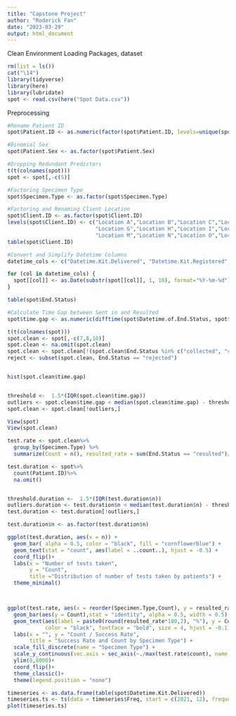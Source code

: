 ```yaml
---
title: "Capstone Project"
author: "Roderick Fan"
date: "2023-03-29"
output: html_document
---
```


Clean Environment
Loading Packages, dataset
```r
rm(list = ls())
cat("\14")
library(tidyverse)
library(here)
library(lubridate)
spot <- read.csv(here("Spot Data.csv"))
```

Preprocessing
```r
#Rename Patient ID
spot$Patient.ID <- as.numeric(factor(spot$Patient.ID, levels=unique(spot$Patient.ID)))

#Binomial Sex
spot$Patient.Sex <- as.factor(spot$Patient.Sex)

#Dropping Redundant Predictors   
t(t(colnames(spot)))
spot <- spot[,-c(5)]

#Factoring Specimen Type
spot$Specimen.Type <- as.factor(spot$Specimen.Type)

#Factoring and Renaming Client Location
spot$Client.ID <- as.factor(spot$Client.ID)
levels(spot$Client.ID) <- c("Location A","Location B","Location C","Location D","Location E","Location F",
                            "Location G","Location H","Location I","Location J","Location K","Location L",
                            "Location M","Location N","Location O","Location P","Location Q","Location R")
table(spot$Client.ID)

#Convert and Simplify Datetime Columns
datetime_cols <- c("Datetime.Kit.Delivered", "Datetime.Kit.Registered", "Datetime.Sample.Sent.In", "Datetime.Sample.Received", "Datetime.of.End.Status")

for (col in datetime_cols) {
  spot[[col]] <- as.Date(substr(spot[[col]], 1, 10), format="%Y-%m-%d")
}

table(spot$End.Status)
```


```r
#Calculate Time Gap between Sent in and Resulted
spot$time.gap <- as.numeric(difftime(spot$Datetime.of.End.Status, spot$Datetime.Sample.Sent.In,units = "day"))

t(t(colnames(spot)))
spot.clean <- spot[,-c(7,8,10)]
spot.clean <- na.omit(spot.clean)
spot.clean <- spot.clean[!(spot.clean$End.Status %in% c("collected", "collection_exception","delivered","delivery_exception","partially_resulted","received")),]
reject <- subset(spot.clean, End.Status == "rejected")


hist(spot.clean$time.gap)


threshold <-  1.5*(IQR(spot.clean$time.gap))
outliers <- spot.clean$time.gap < median(spot.clean$time.gap) - threshold | spot.clean$time.gap > median(spot.clean$time.gap) + threshold
spot.clean <- spot.clean[!outliers,]

View(spot)
View(spot.clean)

test.rate <- spot.clean%>%
  group_by(Specimen.Type) %>%
  summarize(Count = n(), resulted_rate = sum(End.Status == "resulted")/n())

test.duration <- spot%>%
  count(Patient.ID)%>%
  na.omit()


threshold.duration <-  1.5*(IQR(test.duration$n))
outliers.duration <- test.duration$n < median(test.duration$n) - threshold.duration | test.duration$n > median(test.duration$n) + threshold.duration
test.duration <- test.duration[!outliers,]

test.duration$n <- as.factor(test.duration$n)

ggplot(test.duration, aes(x = n)) +
  geom_bar( alpha = 0.5, color = "black", fill = "cornflowerblue") +
  geom_text(stat = "count", aes(label = ..count..), hjust = -0.5) +
  coord_flip()+
  labs(x = "Number of tests taken", 
       y = "Count",
       title ="Distribution of number of tests taken by patients") +
  theme_minimal()



ggplot(test.rate, aes(x = reorder(Specimen.Type,Count), y = resulted_rate, fill = Specimen.Type)) +
  geom_bar(aes(y = Count),stat = "identity", alpha = 0.5, width = 0.5) +
  geom_text(aes(label = paste0(round(resulted_rate*100,2), "%"), y = Count + 1), 
            color = "black", fontface = "bold", size = 4, hjust = -0.1) +
  labs(x = "", y = "Count / Success Rate", 
       title = "Success Rate and Count by Specimen Type") +
  scale_fill_discrete(name = "Specimen Type") +
  scale_y_continuous(sec.axis = sec_axis(~./max(test.rate$count), name = "Count"))+
  ylim(0,8000)+
  coord_flip()+
  theme_classic()+
  theme(legend.position = "none")
```





```r

timeseries <- as.data.frame(table(spot$Datetime.Kit.Delivered))
timeseries.ts <- ts(data = timeseries$Freq, start = c(2021, 12), frequency = 365)
plot(timeseries.ts)



```





